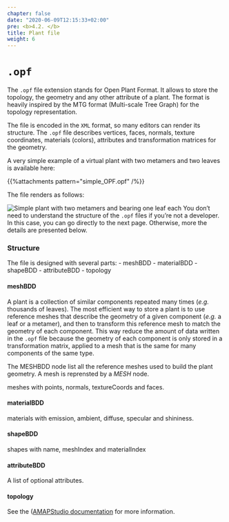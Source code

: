 ```yaml
---
chapter: false
date: "2020-06-09T12:15:33+02:00"
pre: <b>4.2. </b>
title: Plant file
weight: 6
---
```


# `.opf`

The `.opf` file extension stands for Open Plant Format. It allows to store the topology, the geometry and any other attribute of a plant. The format is heavily inspired by the MTG format (Multi-scale Tree Graph) for the topology representation.

The file is encoded in the `XML` format, so many editors can render its structure. The `.opf` file describes vertices, faces, normals, texture coordinates, materials (colors), attributes and transformation matrices for the geometry.

A very simple example of a virtual plant with two metamers and two leaves is available here:

{{%attachments pattern=\"simple_OPF.opf\" /%}}

The file renders as follows:

![Simple plant with two metamers and bearing one leaf each](/images/simple_opf.png)
You don't need to understand the structure of the `.opf` files if you're not a developer. In this case, you can go directly to the next page. Otherwise, more the details are presented below.


### Structure

The file is designed with several parts:
- meshBDD
- materialBDD
- shapeBDD
- attributeBDD
- topology

#### meshBDD

A plant is a collection of similar components repeated many times (*e.g.* thousands of leaves). The most efficient way to store a plant is to use reference meshes that describe the geometry of a given component (*e.g.* a leaf or a metamer), and then to transform this reference mesh to match the geometry of each component. This way reduce the amount of data written in the `.opf` file because the geometry of each component is only stored in a transformation matrix, applied to a mesh that is the same for many components of the same type.

The MESHBDD node list all the reference meshes used to build the plant geometry. A mesh is reprensted by a *MESH* node. 

meshes with points, normals, textureCoords and faces.

#### materialBDD

materials with emission, ambient, diffuse, specular and shininess.

#### shapeBDD

shapes with name, meshIndex and materialIndex

#### attributeBDD

A list of optional attributes.

#### topology

See the ([AMAPStudio documentation](http://amapstudio.cirad.fr/soft/xplo/private/opf_format) for more information.

